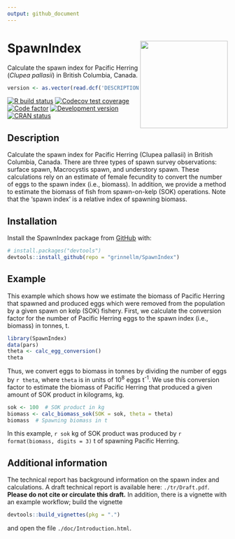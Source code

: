 ```yaml
---
output: github_document
---
```


<!-- README.md is generated from README.Rmd. Please edit that file. -->

# SpawnIndex <img src='man/sticker/sticker.png' align="right" height="200"/>

Calculate the spawn index for Pacific Herring (*Clupea pallasii*) in British Columbia, Canada.

```r
version <- as.vector(read.dcf('DESCRIPTION')[, 'Version'])
```

<!-- badges: start -->
[![R build status](https://github.com/grinnellm/SpawnIndex/workflows/R-CMD-check/badge.svg)](https://github.com/grinnellm/SpawnIndex/actions)
[![Codecov test coverage](https://codecov.io/gh/grinnellm/SpawnIndex/branch/master/graph/badge.svg)](https://codecov.io/gh/grinnellm/SpawnIndex)
[![Code factor](https://github.com/grinnellm/SpawnIndex/workflows/lint/badge.svg)](https://github.com/grinnellm/SpawnIndex/actions)
[![Development version](https://img.shields.io/badge/Version-`r version`-orange.svg?style=flat-square)](commits/master)
[![CRAN status](https://www.r-pkg.org/badges/version/SpawnIndex)](https://CRAN.R-project.org/package=SpawnIndex)
<!-- badges: end -->

## Description

Calculate the spawn index for Pacific Herring (Clupea pallasii) in British Columbia, Canada.
There are three types of spawn survey observations:
surface spawn, Macrocystis spawn, and understory spawn.
These calculations rely on an estimate of female fecundity to
convert the number of eggs to the spawn index (i.e., biomass).
In addition, we provide a method to estimate the biomass of fish from spawn-on-kelp (SOK) operations.
Note that the 'spawn index' is a relative index of spawning biomass.

## Installation

Install the SpawnIndex package from [GitHub](https://github.com/) with:

```r
# install.packages("devtools")
devtools::install_github(repo = "grinnellm/SpawnIndex")
```

## Example

This example which shows how we estimate
the biomass of Pacific Herring that spawned and produced eggs
which were removed from the population by a given spawn on kelp (SOK) fishery.
First, we calculate the conversion factor for the number of Pacific Herring eggs
to the spawn index (i.e., biomass) in tonnes, t.

```r
library(SpawnIndex)
data(pars)
theta <- calc_egg_conversion()
theta
```

Thus, we convert eggs to biomass in tonnes by
dividing the number of eggs by `r theta`,
where `theta` is in units of 10^8^\ eggs\ t^-1^.
We use this conversion factor to estimate the biomass of
Pacific Herring that produced a given amount of SOK product in kilograms, kg.

```r
sok <- 100  # SOK product in kg
biomass <- calc_biomass_sok(SOK = sok, theta = theta)
biomass  # Spawning biomass in t
```

In this example, `r sok`\ kg of SOK product was produced by
`r format(biomass, digits = 3)`\ t of spawning Pacific Herring.

## Additional information

The technical report has background information on the spawn index and calculations.
A draft technical report is available here: `./tr/Draft.pdf`.
**Please do not cite or circulate this draft.**
In addition, there is a vignette with an example workflow;
build the vignette

```r
devtools::build_vignettes(pkg = ".")
```

and open the file `./doc/Introduction.html`.
